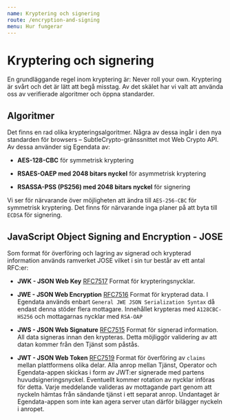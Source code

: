 ```yaml
---
name: Kryptering och signering
route: /encryption-and-signing
menu: Hur fungerar
---
```


# Kryptering och signering

En grundläggande regel inom kryptering är: Never roll your own. Kryptering är svårt och det är lätt att begå misstag. Av det skälet har vi valt att använda oss av verifierade algoritmer och öppna standarder.

## Algoritmer

Det finns en rad olika krypteringsalgoritmer. Några av dessa ingår i den nya standarden för browsers – SubtleCrypto-gränssnittet mot Web Crypto API. Av dessa använder sig Egendata av:

* **AES-128-CBC** för symmetrisk kryptering

* **RSAES-OAEP med 2048 bitars nyckel** för asymmetrisk kryptering

* **RSASSA-PSS (PS256) med 2048 bitars nyckel** för signering

Vi ser för närvarande över möjligheten att ändra till `AES-256-CBC` för symmetrisk kryptering. Det finns för närvarande inga planer på att byta till `ECDSA` för signering.

## JavaScript Object Signing and Encryption - JOSE

Som format för överföring och lagring av signerad och krypterad information används ramverket JOSE vilket i sin tur består av ett antal RFC:er:

* **JWK - JSON Web Key** [RFC7517](https://tools.ietf.org/html/rfc7517) Format för krypteringsnycklar.

* **JWE - JSON Web Encryption** [RFC7516](https://tools.ietf.org/html/rfc7516) Format för krypterad data. I Egendata används enbart `General JWE JSON Serialization Syntax` då endast denna stöder flera mottagare. Innehållet krypteras med `A128CBC-HS256` och mottagarnas nycklar med `RSA-OAP`

* **JWS - JSON Web Signature** [RFC7515](https://tools.ietf.org/html/rfc7515) Format för signerad information. All data signeras innan den krypteras. Detta möjliggör validering av att datan kommer från den Tjänst som påstås.

* **JWT - JSON Web Token** [RFC7519](https://tools.ietf.org/html/rfc7519) Format för överföring av `claims` mellan plattformens olika delar. Alla anrop mellan Tjänst, Operator och Egendata-appen skickas i form av JWT:er signerade med partens huvudsigneringsnyckel. Eventuellt kommer rotation av nycklar införas för detta. Varje meddelande valideras av mottagande part genom att nyckeln hämtas från sändande tjänst i ett separat anrop. Undantaget är Egendata-appen som inte kan agera server utan därför bilägger nyckeln i anropet.
